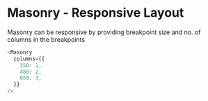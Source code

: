 

<Meta title="Responsive Layout" />

# Masonry - Responsive Layout

Masonry can be responsive by providing breakpoint size and no. of columns in the breakpoints

```js
<Masonry
  columns={{
    350: 1,
    480: 2,
    650: 3,
  }}
/>
```

<ResponsiveLayout />
